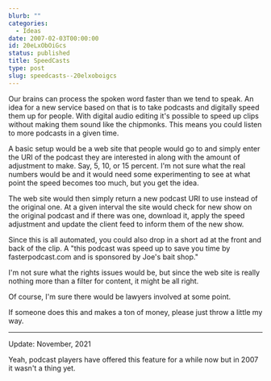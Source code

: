```yaml
---
blurb: ""
categories:
  - Ideas
date: 2007-02-03T00:00:00
id: 20eLxObOiGcs
status: published
title: SpeedCasts
type: post
slug: speedcasts--20elxoboigcs
---
```


Our brains can process the spoken word faster than we tend to speak. An idea for a new service based on that is to take podcasts and digitally speed them up for people. With digital audio editing it's possible to speed up clips without making them sound like the chipmonks. This means you could listen to more podcasts in a given time. 

A basic setup would be a web site that people would go to and simply enter the URI of the podcast they are interested in along with the amount of adjustment to make. Say, 5, 10, or 15 percent. I'm not sure what the real numbers would be and it would need some experimenting to see at what point the speed becomes too much, but you get the idea. 

The web site would then simply return a new podcast URI to use instead of the original one. At a given interval the site would check for new show on the original podcast and if there was one, download it, apply the speed adjustment and update the client feed to inform them of the new show. 

Since this is all automated, you could also drop in a short ad at the front and back of the clip. A "this podcast was speed up to save you time by fasterpodcast.com and is sponsored by Joe's bait shop." 

I'm not sure what the rights issues would be, but since the web site is really nothing more than a filter for content, it might be all right. 

Of course, I'm sure there would be lawyers involved at some point. 

If someone does this and makes a ton of money, please just throw a little my way.

---

Update: November, 2021

Yeah, podcast players have offered this feature for a while now but in 2007 it wasn't a thing yet.
